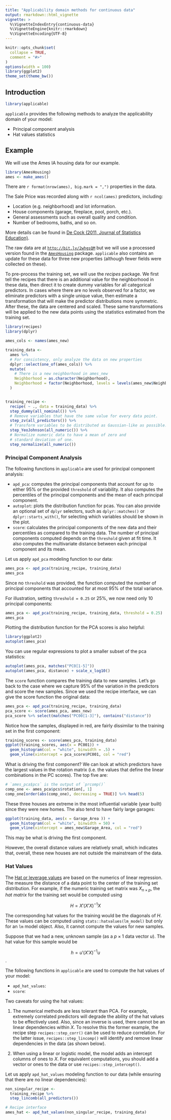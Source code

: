 ```yaml
---
title: "Applicability domain methods for continuous data"
output: rmarkdown::html_vignette
vignette: >
  %\VignetteIndexEntry{continuous-data}
  %\VignetteEngine{knitr::rmarkdown}
  %\VignetteEncoding{UTF-8}
---
```


```r
knitr::opts_chunk$set(
  collapse = TRUE,
  comment = "#>"
)
options(width = 100)
library(ggplot2)
theme_set(theme_bw())
```

## Introduction

```r
library(applicable)
```

`applicable` provides the following methods to analyze the applicability domain of your model:

* Principal component analysis
* Hat values statistics

## Example

We will use the Ames IA housing data for our example.

```r
library(AmesHousing)
ames <- make_ames()
```

There are `r format(nrow(ames), big.mark = ",")` properties in the data.

The Sale Price was recorded along with `r ncol(ames)` predictors, including:

* Location (e.g. neighborhood) and lot information.
* House components (garage, fireplace, pool, porch, etc.).
* General assessments such as overall quality and condition.
* Number of bedrooms, baths, and so on.

More details can be found in [De Cock (2011, Journal of Statistics Education)](http://ww2.amstat.org/publications/jse/v19n3/decock.pdf).

The raw data are at [`http://bit.ly/2whgsQM`](http://bit.ly/2whgsQM) but we 
will use a processed version found in the 
[`AmesHousing`](https://github.com/topepo/AmesHousing) package. `applicable` 
also contains an update for these data for three new properties (although fewer 
fields were collected on these). 

To pre-process the training set, we will use the _recipes_ package. We first
tell the recipes that there is an additional value for the neighborhood in these
data, then direct it to create dummy variables for all categorical predictors. In
cases where there are no levels observed for a factor, we eliminate predictors
with a single unique value, then estimate a transformation that will make the
predictor distributions more symmetric. After these, the data are centered and
scaled. These same transformations will be applied to the new data points using
the statistics estimated from the training set.

```r
library(recipes)
library(dplyr)

ames_cols <- names(ames_new)

training_data <- 
  ames %>% 
  # For consistency, only analyze the data on new properties
  dplyr::select(one_of(ames_cols)) %>% 
  mutate(
    # There is a new neighborhood in ames_new
    Neighborhood = as.character(Neighborhood),
    Neighborhood = factor(Neighborhood, levels = levels(ames_new$Neighborhood))
  )


training_recipe <-
  recipe( ~ ., data = training_data) %>%
  step_dummy(all_nominal()) %>% 
  # Remove variables that have the same value for every data point.
  step_zv(all_predictors()) %>% 
  # Transform variables to be distributed as Gaussian-like as possible.
  step_YeoJohnson(all_numeric()) %>%
  # Normalize numeric data to have a mean of zero and
  # standard deviation of one.
  step_normalize(all_numeric())
```


### Principal Component Analysis

The following functions in `applicable` are used for principal component
analysis:

* `apd_pca`: computes the principal components that account for up
to either 95% or the provided `threshold` of variability. It also computes the
percentiles of the principal components and the mean of each principal
component.
* `autoplot`: plots the distribution function for pcas. You can also provide an
optional set of `dplyr` selectors, such as `dplyr::matches()` or
`dplyr::starts_with()`, for selecting which variables should be shown in the
plot.
* `score`: calculates the principal components of the new data and their
percentiles as compared to the training data. The number of principal
components computed depends on the `threshold` given at fit time. It also
computes the multivariate distance between each principal component and its
mean.

Let us apply `apd_pca` modeling function to our data:

```r
ames_pca <- apd_pca(training_recipe, training_data)
ames_pca
```

Since no `threshold` was provided, the function computed the number of
principal components that accounted for at most 95% of the total variance.

For illustration, setting `threshold = 0.25` or 25%, we now need only 10 principal components:

```r
ames_pca <- apd_pca(training_recipe, training_data, threshold = 0.25)
ames_pca
```

Plotting the distribution function for the PCA scores is also helpful:

```r
library(ggplot2)
autoplot(ames_pca)
```

You can use regular expressions to plot a smaller subset of the pca statistics:

```r
autoplot(ames_pca, matches("PC0[1-5]"))
autoplot(ames_pca, distance) + scale_x_log10()
```

The `score` function compares the training data to new samples. Let's go back to 
the case where we capture 95% of the variation in the predictors and score the 
new samples. Since we used the recipe interface, we can give the score function
the original data:

```r
ames_pca <- apd_pca(training_recipe, training_data)
pca_score <- score(ames_pca, ames_new)
pca_score %>% select(matches("PC00[1-3]"), contains("distance"))
```

Notice how the samples, displayed in red, are fairly dissimilar to the training
set in the first component:

```r
training_scores <- score(ames_pca, training_data)
ggplot(training_scores, aes(x = PC001)) + 
  geom_histogram(col = "white", binwidth = .5) + 
  geom_vline(xintercept = pca_score$PC001, col = "red")
```

What is driving the first component? We can look at which predictors have the
largest values in the rotation matrix (i.e. the values that define the linear 
combinations in the PC scores). The top five are:

```r
# `ames_pca$pcs` is the output of `prcomp()`
comp_one <- ames_pca$pcs$rotation[, 1]
comp_one[order(abs(comp_one), decreasing = TRUE)] %>% head(5)
```

These three houses are extreme in the most influential variable (year built) since
they were new homes. The also tend to have fairly large garages:

```r
ggplot(training_data, aes(x = Garage_Area )) + 
  geom_histogram(col = "white", binwidth = 50) + 
  geom_vline(xintercept = ames_new$Garage_Area, col = "red")
```

This may be what is driving the first component. 

However, the overall distance values are relatively small, which indicates that,
overall, these new houses are not outside the mainstream of the data. 



### Hat Values

The [Hat or leverage values](https://en.wikipedia.org/wiki/Leverage_(statistics)) are based on the numerics of linear regression. The measure the distance of a data point to the center of the training set distribution. For example, if the numeric training set matrix was $X_{n \times p}$, the _hat matrix_ for the training set would be computed using 

$$H = X'(X'X)^{-1}X$$

The corresponding hat values for the training would be the diagonals of $H$. These values can be computed using `stats::hatvalues(lm_model)` but only for an `lm` model object. Also, it cannot compute the values for new samples. 

Suppose that we had a new, unknown sample (as a $p \times 1$ data vector $u$). The hat value for this sample would be 

$$h = u'(X'X)^{-1}u$$.

The following functions in `applicable` are used to compute the hat values of your model:

* `apd_hat_values`:
* `score`:

Two caveats for using the hat values:

 1. The numerical methods are less tolerant than PCA. For example, extremely correlated predictors will degrade the ability of the hat values to be effectively used. Also, since an inverse is used, there cannot be an linear dependencies within $X$. To resolve this the former example, the recipe step `recipes::step_corr()` can be used to reduce correlation. For the latter issue, `recipes::step_lincomp()` will identify and remove linear dependencies in the data (as shown below). 
 
 1. When using a linear or logistic model, the model adds an intercept columns of ones to $X$. For equivalent computations, you should add a vector or ones to the data or use `recipes::step_intercept()`. 

Let us apply `apd_hat_values` modeling function to our data (while ensuring that there are no linear dependencies):

```r
non_singular_recipe <- 
  training_recipe %>% 
  step_lincomb(all_predictors())

# Recipe interface
ames_hat <- apd_hat_values(non_singular_recipe, training_data)
```

